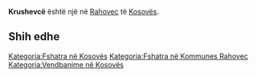 {{Fshat në 
 | Emri                = Krushevcë
 | EmriAlt                = 
 | NAME_SHORT_FORM=      
 | NAME_GENERIC=      
 | NAME_SORT_NAME_RO=      KRUSHEVCE
 | FULL_NAME_RO = Krushevcë
 | FULL_NAME_ND_RO=Krushevce
 | SORT_NAME_RG=KRUSHEVCE
 | FULL_NAME_RG=Krushevcë
 | FULL_NAME_ND_RG=Krushevce
 | SRP_NAME_SHORT_FORM=      
 | SRP_NAME_GENERIC=      
 | SRP_NAME_SORT_NAME_RO=      
 | SRP_FULL_NAME_RO = 
 | SRP_FULL_NAME_ND_RO=
 | SRP_SORT_NAME_RG=
 | SRP_FULL_NAME_RG=
 | SRP_FULL_NAME_ND_RG=
 | Emri (Rasa dhanore) = 
 | Figura              = 
 | Shteti              = Kosovo
 | Komuna              = Rahovec
 | Kodi postar         = 
 | Sipërfaqja          = 

 | Popullsia           = 

 | Regj. i popullsisë  = 
 | Dend. e popullsisë  = 
 | Faqja zyrtare       = 
 <!--- Koordinatat ----> 
 | Gjerësia            = 42.668975
 | Gjatësia            = 21.082983
 | Lartësia            = 
}}
'''Krushevcë''' është një [[]] në [[Rahovec]] të [[Kosovës]].

<!-- == Gjeografia == -->
<!-- == Historia == -->
<!-- == Demografia == -->
== Shih edhe ==
{{Komuna Rahovec}}
{{Kosovo-Administrata-Cung}}

[[Kategoria:Fshatra në Kosovës]]
[[Kategoria:Fshatra në Kommunes Rahovec]]
[[Kategoria:Vendbanime në Kosovës]]